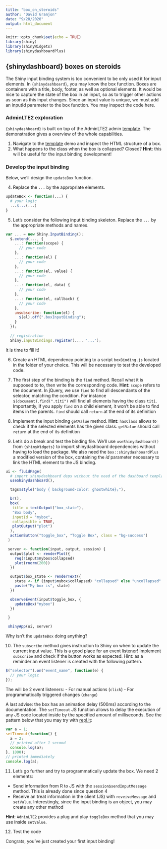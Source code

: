 ```yaml
---
title: "box_on_steroids"
author: "David Granjon"
date: "9/28/2020"
output: html_document
---
```


```r
knitr::opts_chunk$set(echo = TRUE)
library(shiny)
library(shinyWidgets)
library(shinydashboardPlus)
```

## {shinydashboard} boxes on steroids
The Shiny input binding system is too convenient to be only used it for input elements. 
In `{shinydashboard}`, you may know the box function. Boxes are containers with a title, body, footer, as well as optional elements. It would be nice to capture the state of the box in an input, so as to trigger other actions as soon as this input changes. Since an input value is unique, we must add an inputId parameter to the box function. You may inspect the code here.

### AdminLTE2 exploration
`{shinydashboard}` is built on top of the AdminLTE2 admin [template](https://adminlte.io/themes/AdminLTE/index2.html). The demonstration gives a overview
of the whole capabilities. 

1. Navigate to the [template](https://adminlte.io/themes/AdminLTE/index2.html) demo and
inspect the HTML structure of a box.
2. What happens to the class when the box is collapsed? Closed? **Hint**: this will be useful for the
input binding development!


### Develop the input binding
Below, we'll design the `updateBox` function. 

4. Replace the `...` by the appropriate elements.

```r
updateBox <- function(...) {
  # your logic
  ...$...(...)
}
```

5. Let's consider the following input binding skeleton. Replace the `...` by the appropriate methods and names.

```js
var ... = new Shiny.InputBinding();
  $.extend(..., {
    ...: function(scope) {
      // your code
    },
    ...: function(el) {
      // your code
    },
    ...: function(el, value) {
      // your code
    },
    ...: function(el, data) {
      // your code
    },
    ...: function(el, callback) {
      // your code
    },
    unsubscribe: function(el) {
      $(el).off(".boxInputBinding");
    }
  });
  
  // registration
  Shiny.inputBindings.register(..., '...');
```

It is time to fill it!

6. Create an HTML dependency pointing to a script `boxBinding.js` located in the folder of your choice. This will be necessary to test the developed code.
7. The first step of the binding is the `find` method. Recall what it is supposed to to, then write the corresponding code.
**Hint**: `scope` refers to the document. In jQuery, we use `find` to find all descendants of the selector, matching the condition. For instance `$(document).find(".titi")` will find all elements having the class `titi`. Importantly, if you apply `find` on a child element, it won't be able to find items in the parents. `find` should call `return` at the end of its definition

8. Implement the input binding `getValue` method. **Hint**: `hasClass` allows to check if the selected elements has the given class. `getValue` should call `return` at the end of its definition

9. Let's do a break and test the binding file. We'll use `useShinydashboard()` from `{shinyWidgets}` to import shinydashboard dependencies without having to load the package. We also need the `box::shinydashboardPlus` a modified version of the box, containing the *id* parameter necessary to link the HTML element to the JS binding.

```r
ui <- fluidPage(
  # import shinydashboard deps without the need of the dashboard template
  useShinydashboard(),

  tags$style("body { background-color: ghostwhite};"),

  br(),
  box(
   title = textOutput("box_state"),
   "Box body",
   inputId = "mybox",
   collapsible = TRUE,
   plotOutput("plot")
  ),
  actionButton("toggle_box", "Toggle Box", class = "bg-success")
 )

 server <- function(input, output, session) {
  output$plot <- renderPlot({
    req(!input$mybox$collapsed)
    plot(rnorm(200))
  })

  output$box_state <- renderText({
    state <- if (input$mybox$collapsed) "collapsed" else "uncollapsed"
    paste("My box is", state)
  })

  observeEvent(input$toggle_box, {
    updateBox("mybox")
  })

 }

 shinyApp(ui, server)
```

Why isn't the `updateBox` doing anything?

10. The `subscribe` method gives instruction to Shiny on when to update the current input value. This is a good place for an event listener! Implement `subscribe` and check if the button works as expected. Hint: as a reminder an event listener is created with the following pattern.

```js
$("selector").on("event_name", function(e) {
  // your logic
});
```

The will be 2 event listeners:
  - For manual actions (`click`)
  - For programmatically triggered changes (`change`)
  
A last advise: the box has an animation delay (500ms) according to the documentation. The `setTimeout` JS function allows to delay the execution of any JS code located inside by the specified amount of milliseconds. See the pattern below that you may try with [repl.it](https://repl.it/languages/nodejs):

```js
var a = 1;
setTimeout(function() {
  a = 2;
  // printed after 1 second
  console.log(a);
}, 1000);
// printed immediately
console.log(a);
```
  
11. Let's go further and try to programmatically update the box. We need 2 elements:

  - Send information from R to JS with the `session$sendInputMessage` method. This is already done since question 4
  - Receive an treat information in the client (JS) with `reveiveMessage` and `setValue`. Interestingly, since the input binding is an object, you may create any other method
  
**Hint**: `AdninLTE2` provides a plug and play `toggleBox` method that you may use inside `setValue`.

12. Test the code

Congrats, you've just created your first input binding!
